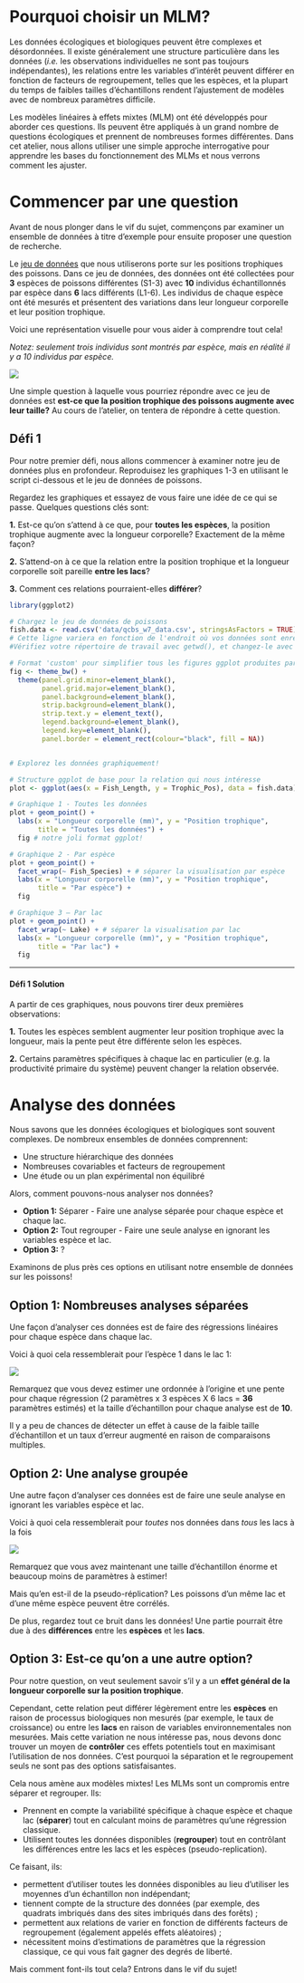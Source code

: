 # Pourquoi choisir un MLM?

Les données écologiques et biologiques peuvent être complexes et désordonnées. Il existe généralement une structure particulière dans les données (*i.e.* les observations individuelles ne sont pas toujours indépendantes), les relations entre les variables d'intérêt peuvent différer en fonction de facteurs de regroupement, telles que les espèces, et la plupart du temps de faibles tailles d'échantillons rendent l'ajustement de modèles avec de nombreux paramètres difficile.

Les modèles linéaires à effets mixtes (MLM) ont été développés pour aborder ces questions. Ils peuvent être appliqués à un grand nombre de questions écologiques et prennent de nombreuses formes différentes. Dans cet atelier, nous allons utiliser une simple approche interrogative pour apprendre les bases du fonctionnement des MLMs et nous verrons comment les ajuster. 

# Commencer par une question

Avant de nous plonger dans le vif du sujet, commençons par examiner un ensemble de données à titre d'exemple pour ensuite proposer une question de recherche.

Le [jeu de données](https://raw.githubusercontent.com/QCBSRworkshops/workshop07/main/book-fr/data/qcbs_w7_data.csv) que nous utiliserons porte sur les positions trophiques des poissons. Dans ce jeu de données, des données ont été collectées pour **3** espèces de poissons différentes (S1-3) avec **10** individus échantillonnés par espèce dans **6** lacs différents (L1-6). Les individus de chaque espèce ont été mesurés et présentent des variations dans leur longueur corporelle et leur position trophique. 

Voici une représentation visuelle pour vous aider à comprendre tout cela! 

*Notez: seulement trois individus sont montrés par espèce, mais en réalité il y a 10 individus par espèce.*

![](images/fig_1_qcbs_wiki.png)

Une simple question à laquelle vous pourriez répondre avec ce jeu de données est **est-ce que la position trophique des poissons augmente avec leur taille?** Au cours de l'atelier, on tentera de répondre à cette question.

## Défi 1

Pour notre premier défi, nous allons commencer à examiner notre jeu de données plus en profondeur. Reproduisez les graphiques 1-3 en utilisant le script ci-dessous et le jeu de données de poissons. 

Regardez les graphiques et essayez de vous faire une idée de ce qui se passe. Quelques questions clés sont:

**1.** Est-ce qu'on s'attend à ce que, pour **toutes les espèces**, la position trophique augmente avec la longueur corporelle? Exactement de la même façon? 

**2.** S'attend-on à ce que la relation entre la position trophique et la longueur corporelle soit pareille **entre les lacs**?  

**3.** Comment ces relations pourraient-elles **différer**?  

```r
library(ggplot2)
```


```r
# Chargez le jeu de données de poissons
fish.data <- read.csv('data/qcbs_w7_data.csv', stringsAsFactors = TRUE) 
# Cette ligne variera en fonction de l'endroit où vos données sont enregistrées. 
#Vérifiez votre répertoire de travail avec getwd(), et changez-le avec setwd() au besoin.

# Format 'custom' pour simplifier tous les figures ggplot produites par la suite
fig <- theme_bw() + 
  theme(panel.grid.minor=element_blank(), 
        panel.grid.major=element_blank(), 
        panel.background=element_blank(), 
        strip.background=element_blank(), 
        strip.text.y = element_text(),
        legend.background=element_blank(),
        legend.key=element_blank(),
        panel.border = element_rect(colour="black", fill = NA))


# Explorez les données graphiquement!

# Structure ggplot de base pour la relation qui nous intéresse
plot <- ggplot(aes(x = Fish_Length, y = Trophic_Pos), data = fish.data)

# Graphique 1 - Toutes les données
plot + geom_point() + 
  labs(x = "Longueur corporelle (mm)", y = "Position trophique", 
       title = "Toutes les données") + 
  fig # notre joli format ggplot!

# Graphique 2 - Par espèce
plot + geom_point() + 
  facet_wrap(~ Fish_Species) + # séparer la visualisation par espèce
  labs(x = "Longueur corporelle (mm)", y = "Position trophique", 
       title = "Par espèce") + 
  fig

# Graphique 3 – Par lac 
plot + geom_point() + 
  facet_wrap(~ Lake) + # séparer la visualisation par lac
  labs(x = "Longueur corporelle (mm)", y = "Position trophique", 
       title = "Par lac") + 
  fig
```

---

#### **Défi 1 Solution** {-}

A partir de ces graphiques, nous pouvons tirer deux premières observations:

**1.** Toutes les espèces semblent augmenter leur position trophique avec la longueur, mais la pente peut être différente selon les espèces.  

**2.** Certains paramètres spécifiques à chaque lac en particulier (e.g. la productivité primaire du système) peuvent changer la relation observée.

# Analyse des données

Nous savons que les données écologiques et biologiques sont souvent complexes. De nombreux ensembles de données comprennent:

- Une structure hiérarchique des données
- Nombreuses covariables et facteurs de regroupement
- Une étude ou un plan expérimental non équilibré

Alors, comment pouvons-nous analyser nos données?

- **Option 1:** Séparer - Faire une analyse séparée pour chaque espèce et chaque lac.
- **Option 2:** Tout regrouper - Faire une seule analyse en ignorant les variables espèce et lac.
- **Option 3:** ?

Examinons de plus près ces options en utilisant notre ensemble de données sur les poissons!

## Option 1: Nombreuses analyses séparées

Une façon d'analyser ces données est de faire des régressions linéaires pour chaque espèce dans chaque lac.

Voici à quoi cela ressemblerait pour l'espèce 1 dans le lac 1:

![](images/fig_5_w5.png)

Remarquez que vous devez estimer une ordonnée à l’origine et une pente pour chaque régression (2 paramètres x 3 espèces X 6 lacs = **36** paramètres estimés) et la taille d'échantillon pour chaque analyse est de **10**. 

Il y a peu de chances de détecter un effet à cause de la faible taille d'échantillon et un taux d'erreur augmenté en raison de comparaisons multiples.

## Option 2: Une analyse groupée 

Une autre façon d'analyser ces données est de faire une seule analyse en ignorant les variables espèce et lac.

Voici à quoi cela ressemblerait pour *toutes* nos données dans *tous* les lacs à la fois

![](images/fig_6_w5.png)

Remarquez que vous avez maintenant une taille d'échantillon énorme et beaucoup moins de paramètres à estimer!

Mais qu'en est-il de la pseudo-réplication? Les poissons d'un même lac et d'une même espèce peuvent être corrélés.

De plus, regardez tout ce bruit dans les données! Une partie pourrait être due à des **différences** entre les **espèces** et les **lacs**.

## Option 3: Est-ce qu'on a une autre option?

Pour notre question, on veut seulement savoir s'il y a un **effet général de la longueur corporelle sur la position trophique**. 

Cependant, cette relation peut différer légèrement entre les **espèces** en raison de processus biologiques non mesurés (par exemple, le taux de croissance) ou entre les **lacs** en raison de variables environnementales non mesurées. Mais cette variation ne nous intéresse pas, nous devons donc trouver un moyen de **contrôler** ces effets potentiels tout en maximisant l'utilisation de nos données. C'est pourquoi la séparation et le regroupement seuls ne sont pas des options satisfaisantes.
 
Cela nous amène aux modèles mixtes! Les MLMs sont un compromis entre séparer et regrouper. Ils:

- Prennent en compte la variabilité spécifique à chaque espèce et chaque lac (**séparer**) tout en calculant moins de paramètres qu’une régression classique.
- Utilisent toutes les données disponibles (**regrouper**) tout en contrôlant les différences entre les lacs et les espèces (pseudo-replication).

Ce faisant, ils:  

- permettent d'utiliser toutes les données disponibles au lieu d'utiliser les moyennes d'un échantillon non indépendant;
- tiennent compte de la structure des données (par exemple, des quadrats imbriqués dans des sites imbriqués dans des forêts) ;
- permettent aux relations de varier en fonction de différents facteurs de regroupement (également appelés effets aléatoires) ;
- nécessitent moins d'estimations de paramètres que la régression classique, ce qui vous fait gagner des degrés de liberté. 

Mais comment font-ils tout cela? Entrons dans le vif du sujet!
